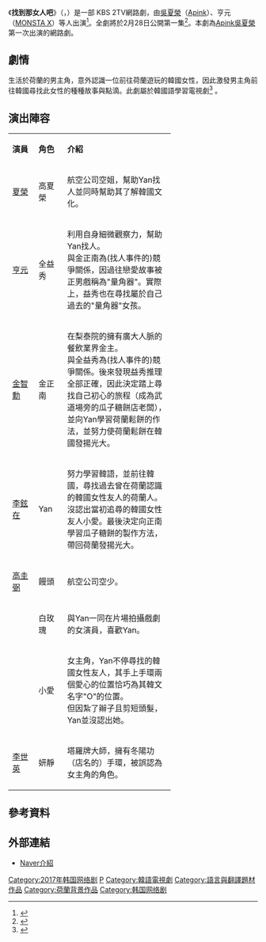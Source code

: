 {{Infobox Television
| show_name            = 找到那女人吧
| original_name        = {{lang|kor|그녀를찾아줘}}
| image                = [[File:Please_Find_Her.jpg|250px]]
| caption              = 
| show_name_2          = 找到她吧
| 分類                 = [[網路劇|網路劇]]
| format               = 
| creator              = 
| developer            = 
| writer               = [[金義燦|金義燦]]
| director             = [[李亨進|李亨進]]
| starring             = [[吳夏榮|夏榮]]（[[Apink|Apink]]）、[[蔡亨願|亨元]]（[[MONSTA_X|MONSTA X]]）
| theme_music_composer = 
| opentheme            = 
| endtheme             = 
| composer             = 
| country              = {{KOR}}
| language             = [[韓語|韓語]]
| num_episodes         = 共2集
| runtime              = 約50分鐘
| company =
| distributor              = [[KBS_2TV|KBS 2TV]]
| producer             = 
| produce_year          = 2017年
| channel               = 
| first_run             = {{KOR}}
| first_aired           = {{Start date|2017|2|28}}
| last_aired            = {{Start date|2017|3|1}}
| related              = 
| website              = http://tv.naver.com/kbs.she
| 台灣名稱   = 
| 港澳名稱   = 
}}
《'''找到那女人吧'''》（{{lang-ko|그녀를찾아줘}}，{{lang-en|Please Find Her}}）是一部 KBS 2TV網路劇，由[[吳夏榮|吳夏榮]]（[[Apink|Apink]]）、亨元（[[MONSTA_X|MONSTA X]]）等人出演<ref>{{cite web|url=http://www.upkorea.net/news/articleView.html?idxno=96396|title=KBS 예능국 웹드라마 〈그녀를 찾아줘〉, 2월 28일 방송 확정！ - 업코리아|date=2017-02-24|publisher=|access-date=2017-02-26|archive-date=2017-08-07|archive-url=https://web.archive.org/web/20170807153013/http://www.upkorea.net/news/articleView.html?idxno=96396|dead-url=no}}</ref>。全劇將於2月28日公開第一集<ref>{{cite web|url=http://m.entertain.naver.com/read?oid=057&aid=0001091740|title=KBS 웹드 ‘그녀를 찾아줘’, 오는 28일 방송 확정|publisher=|access-date=2017-02-26|archive-date=2017-08-07|archive-url=https://web.archive.org/web/20170807153645/http://m.entertain.naver.com/read?oid=057&aid=0001091740|dead-url=no}}</ref>。本劇為[[Apink|Apink]][[吳夏榮|吳夏榮]]第一次出演的網路劇。

==劇情==
生活於荷蘭的男主角，意外認識一位前往荷蘭遊玩的韓國女性，因此激發男主角前往韓國尋找此女性的種種故事與點滴。此劇屬於韓國語學習電視劇<ref>{{Cite web|url=https://m.blog.naver.com/PostView.nhn?blogId=nurisejong&logNo=220946132163&proxyReferer=https%3A%2F%2Fwww.google.com%2F|title=세종학당재단 · KBS 공동 기획 <그녀를 찾아줘> 방영 : 네이버 블로그|work= Naver blog|language=ko|date=2017-02-27|access-date= 2019-11-19}}</ref>
。

== 演出陣容 ==
{| class="wikitable" width="65%" style="text-align:center"
|- style="background:lightskyblue; color:black" align=center
| width="12%" | '''演員''' 
| width="12%" | '''角色'''
| '''介紹''' 
|-
| [[吳夏榮|夏榮]]||高夏榮||align=left| 航空公司空姐，幫助Yan找人並同時幫助其了解韓國文化。
|-
| [[蔡亨願|亨元]]||全益秀||align=left| 利用自身細微觀察力，幫助Yan找人。<br>與金正南為(找人事件的)競爭關係，因過往戀愛故事被正男戲稱為"量角器"。實際上，益秀也在尋找屬於自己過去的"量角器"女孩。
|-
| [[金智勳|金智勳]]||金正南||align=left| 在梨泰院的擁有廣大人脈的餐飲業界金主。<br>與全益秀為(找人事件的)競爭關係。後來發現益秀推理全部正確，因此決定踏上尋找自己初心的旅程（成為武道場旁的瓜子糖餅店老闆），並向Yan學習荷蘭鬆餅的作法，並努力使荷蘭鬆餅在韓國發揚光大。
|-
| [[李鉉在|李鉉在]]||Yan||align=left| 努力學習韓語，並前往韓國，尋找過去曾在荷蘭認識的韓國女性友人的荷蘭人。<br>沒認出當初追尋的韓國女性友人小愛。最後決定向正南學習瓜子糖餅的製作方法，帶回荷蘭發揚光大。
|-
| [[高圭弼|高圭弼]]||饅頭||align=left| 航空公司空少。
|-
|  ||白玫瑰||align=left| 與Yan一同在片場拍攝戲劇的女演員，喜歡Yan。
|-
|  || 小愛||align=left|女主角，Yan不停尋找的韓國女性友人，其手上手環兩個愛心的位置恰巧為其韓文名字"O"的位置。<br>但因紮了辮子且剪短頭髮，Yan並沒認出她。
|-
|[[李世英|李世英]]|| 妍靜||align=left|塔羅牌大師，擁有冬陽功（店名的）手環，被誤認為女主角的角色。
|}

==參考資料==
{{Reflist}}

==外部連結==
*[https://search.naver.com/search.naver?where=nexearch&ie=utf8&sm=tab_etc&mra=bjkw&x_csa=%7B%22pkid%22%3A%2257%22%2C%22os%22%3A%225468265%22%7D&pkid=57&os=5468265&query=%EA%B7%B8%EB%85%80%EB%A5%BC%EC%B0%BE%EC%95%84%EC%A4%98 Naver介紹]

[[Category:2017年韩国网络剧|Category:2017年韩国网络剧]]
[[Category:女性題材電視節目|P]]
[[Category:韓語電視劇|Category:韓語電視劇]]
[[Category:語言與翻譯題材作品|Category:語言與翻譯題材作品]]
[[Category:荷蘭背景作品|Category:荷蘭背景作品]]
[[Category:韩国网络剧|Category:韩国网络剧]]